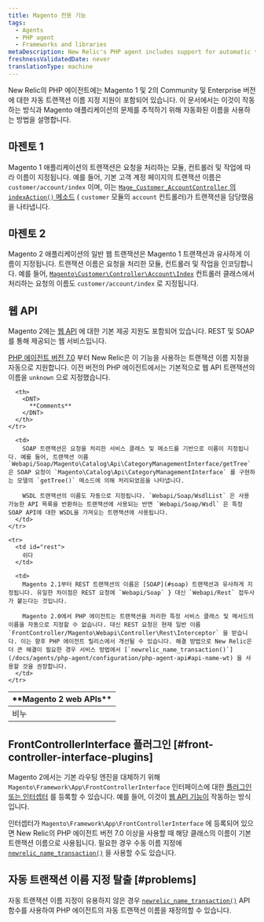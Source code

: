 ```yaml
---
title: Magento 전용 기능
tags:
  - Agents
  - PHP agent
  - Frameworks and libraries
metaDescription: New Relic's PHP agent includes support for automatic transaction naming for the Community and Enterprise editions of Magento 1 and 2.
freshnessValidatedDate: never
translationType: machine
---
```


New Relic의 PHP 에이전트에는 Magento 1 및 2의 Community 및 Enterprise 버전에 대한 자동 트랜잭션 이름 지정 지원이 포함되어 있습니다. 이 문서에서는 이것이 작동하는 방식과 Magento 애플리케이션의 문제를 추적하기 위해 자동화된 이름을 사용하는 방법을 설명합니다.

## 마젠토 1

Magento 1 애플리케이션의 트랜잭션은 요청을 처리하는 모듈, 컨트롤러 및 작업에 따라 이름이 지정됩니다. 예를 들어, 기본 고객 계정 페이지의 트랜잭션 이름은 `customer/account/index` 이며, 이는 [`Mage_Customer_AccountController` 의 `indexAction()` 메소드](https://github.com/OpenMage/magento-mirror/blob/1.9.3.2/app/code/core/Mage/Customer/controllers/AccountController.php#L109-L120) ( `customer` 모듈의 `account` 컨트롤러)가 트랜잭션을 담당했음을 나타냅니다.

## 마젠토 2

Magento 2 애플리케이션의 일반 웹 트랜잭션은 Magento 1 트랜잭션과 유사하게 이름이 지정됩니다. 트랜잭션 이름은 요청을 처리한 모듈, 컨트롤러 및 작업을 인코딩합니다. 예를 들어, [`Magento\Customer\Controller\Account\Index`](https://github.com/magento/magento2/blob/2.1.4/app/code/Magento/Customer/Controller/Account/Index.php) 컨트롤러 클래스에서 처리하는 요청의 이름도 `customer/account/index` 로 지정됩니다.

## 웹 API

Magento 2에는 [웹 API](http://devdocs.magento.com/guides/v2.1/get-started/bk-get-started-api.html) 에 대한 기본 제공 지원도 포함되어 있습니다. REST 및 SOAP를 통해 제공되는 웹 서비스입니다.

[PHP 에이전트 버전 7.0](/docs/release-notes/agent-release-notes/php-release-notes/php-agent-700186) 부터 New Relic은 이 기능을 사용하는 트랜잭션 이름 지정을 자동으로 지원합니다. 이전 버전의 PHP 에이전트에서는 기본적으로 웹 API 트랜잭션의 이름을 `unknown` 으로 지정했습니다.

<table>
  <thead>
    <tr>
      <th style={{ width: "150px" }}>
        <DNT>
          **Magento 2 web APIs**
        </DNT>
      </th>

      <th>
        <DNT>
          **Comments**
        </DNT>
      </th>
    </tr>
  </thead>

  <tbody>
    <tr>
      <td id="soap">
        비누
      </td>

      <td>
        SOAP 트랜잭션은 요청을 처리한 서비스 클래스 및 메소드를 기반으로 이름이 지정됩니다. 예를 들어, 트랜잭션 이름 `Webapi/Soap/Magento\Catalog\Api\CategoryManagementInterface/getTree` 은 SOAP 요청이 `Magento\Catalog\Api\CategoryManagementInterface` 를 구현하는 모델의 `getTree()` 메소드에 의해 처리되었음을 나타냅니다.

        WSDL 트랜잭션의 이름도 자동으로 지정됩니다. `Webapi/Soap/WsdlList` 은 사용 가능한 API 목록을 반환하는 트랜잭션에 사용되는 반면 `Webapi/Soap/Wsdl` 은 특정 SOAP API에 대한 WSDL을 가져오는 트랜잭션에 사용됩니다.
      </td>
    </tr>

    <tr>
      <td id="rest">
        쉬다
      </td>

      <td>
        Magento 2.1부터 REST 트랜잭션의 이름은 [SOAP](#soap) 트랜잭션과 유사하게 지정됩니다. 유일한 차이점은 REST 요청에 `Webapi/Soap` } 대신 `Webapi/Rest` 접두사가 붙는다는 것입니다.

        Magento 2.0에서 PHP 에이전트는 트랜잭션을 처리한 특정 서비스 클래스 및 메서드의 이름을 자동으로 지정할 수 없습니다. 대신 REST 요청은 현재 일반 이름 `FrontController/Magento\Webapi\Controller\Rest\Interceptor` 을 받습니다. 이는 향후 PHP 에이전트 릴리스에서 개선될 수 있습니다. 해결 방법으로 New Relic은 더 큰 해결이 필요한 경우 서비스 방법에서 [`newrelic_name_transaction()`](/docs/agents/php-agent/configuration/php-agent-api#api-name-wt) 을 사용할 것을 권장합니다.
      </td>
    </tr>
  </tbody>
</table>

## FrontControllerInterface 플러그인 [#front-controller-interface-plugins]

Magento 2에서는 기본 라우팅 엔진을 대체하기 위해 `Magento\Framework\App\FrontControllerInterface` 인터페이스에 대한 [플러그인 또는 인터셉터](http://devdocs.magento.com/guides/v2.1/extension-dev-guide/plugins.html) 를 등록할 수 있습니다. 예를 들어, 이것이 [웹 API 기능이](#web-apis) 작동하는 방식입니다.

인터셉터가 `Magento\Framework\App\FrontControllerInterface` 에 등록되어 있으면 New Relic의 PHP 에이전트 버전 7.0 이상을 사용할 때 해당 클래스의 이름이 기본 트랜잭션 이름으로 사용됩니다. 필요한 경우 수동 이름 지정에 [`newrelic_name_transaction()`](/docs/agents/php-agent/configuration/php-agent-api#api-name-wt) 을 사용할 수도 있습니다.

## 자동 트랜잭션 이름 지정 탈출 [#problems]

자동 트랜잭션 이름 지정이 유용하지 않은 경우 [`newrelic_name_transaction()`](/docs/agents/php-agent/configuration/php-agent-api#api-name-wt) API 함수를 사용하여 PHP 에이전트의 자동 트랜잭션 이름을 재정의할 수 있습니다.
